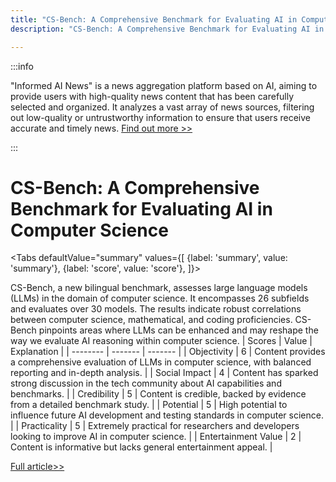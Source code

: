```yaml
---
title: "CS-Bench: A Comprehensive Benchmark for Evaluating AI in Computer Science"
description: "CS-Bench: A Comprehensive Benchmark for Evaluating AI in Computer Science"

---
```



:::info

"Informed AI News" is a news aggregation platform based on AI, aiming to provide users with high-quality news content that has been carefully selected and organized. It analyzes a vast array of news sources, filtering out low-quality or untrustworthy information to ensure that users receive accurate and timely news.  [Find out more >>](/)

:::

# CS-Bench: A Comprehensive Benchmark for Evaluating AI in Computer Science


<Tabs
	defaultValue="summary"
	values={[
	{label: 'summary', value: 'summary'},
	{label: 'score', value: 'score'},
]}>
<TabItem value="summary">


CS-Bench, a new bilingual benchmark, assesses large language models (LLMs) in the domain of computer science. It encompasses 26 subfields and evaluates over 30 models. The results indicate robust correlations between computer science, mathematical, and coding proficiencies. CS-Bench pinpoints areas where LLMs can be enhanced and may reshape the way we evaluate AI reasoning within computer science.
</TabItem>
<TabItem value="score">
	| Scores     | Value   | Explanation |
	| -------- | ------- | ------- |
	| Objectivity  | 6    | Content provides a comprehensive evaluation of LLMs in computer science, with balanced reporting and in-depth analysis.    |
	| Social Impact | 4     | Content has sparked strong discussion in the tech community about AI capabilities and benchmarks.    |
	| Credibility    | 5    | Content is credible, backed by evidence from a detailed benchmark study.    |
	| Potential    | 5    | High potential to influence future AI development and testing standards in computer science.    |
	| Practicality    | 5    | Extremely practical for researchers and developers looking to improve AI in computer science.    |
	| Entertainment Value    | 2    | Content is informative but lacks general entertainment appeal.    |
</TabItem>
</Tabs>

[Full article>>](https://arxiv.org/abs/2406.08587)
